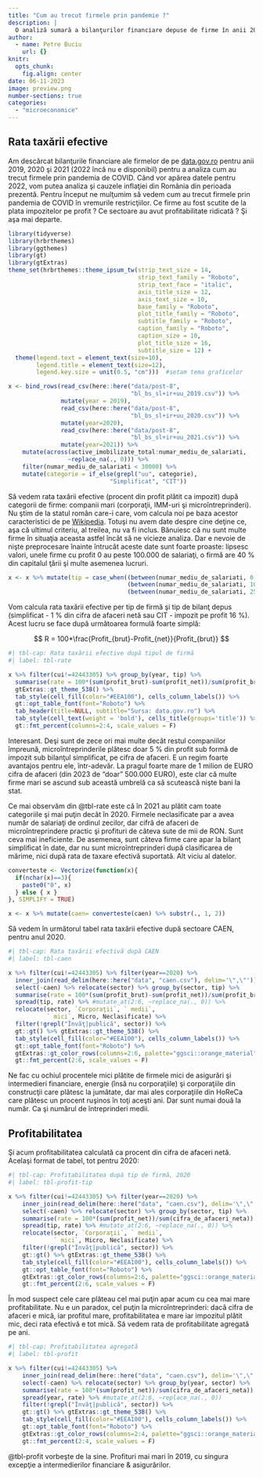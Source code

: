 ```yaml
---
title: "Cum au trecut firmele prin pandemie ?"
description: |
  O analiză sumară a bilanţurilor financiare depuse de firme în anii 2019-2021
author:
  - name: Petre Buciu
    url: {}
knitr: 
  opts_chunk:
    fig.align: center
date: 06-11-2023
image: preview.png
number-sections: true
categories:
  - "microeconomice"
---
```


## Rata taxării efective

Am descărcat bilanţurile financiare ale firmelor de pe [data.gov.ro](https://data.gov.ro/dataset?q=situatii+financiare) pentru anii 2019, 2020 şi 2021 (2022 încă nu e disponibil) pentru a analiza cum au trecut firmele prin pandemia de COVID. Când vor apărea datele pentru 2022, vom putea analiza şi cauzele inflaţiei din România din perioada prezentă. Pentru început ne mulţumim să vedem cum au trecut firmele prin pandemia de COVID în vremurile restricţiilor. Ce firme au fost scutite de la plata impozitelor pe profit ? Ce sectoare au avut profitabilitate ridicată ? Şi aşa mai departe.

```r

library(tidyverse)
library(hrbrthemes)
library(ggthemes)
library(gt)
library(gtExtras)
theme_set(hrbrthemes::theme_ipsum_tw(strip_text_size = 14, 
                                     strip_text_family = "Roboto",
                                     strip_text_face = "italic",
                                     axis_title_size = 12,
                                     axis_text_size = 10,
                                     base_family = "Roboto",
                                     plot_title_family = "Roboto",
                                     subtitle_family = "Roboto",
                                     caption_family = "Roboto", 
                                     caption_size = 10,
                                     plot_title_size = 16,
                                     subtitle_size = 12) +
  theme(legend.text = element_text(size=10), 
        legend.title = element_text(size=12),
        legend.key.size = unit(0.5, "cm")))  #setam tema graficelor 

x <- bind_rows(read_csv(here::here("data/post-8", 
                                   "bl_bs_sl+ir+uu_2019.csv")) %>% 
               mutate(year = 2019),
               read_csv(here::here("data/post-8", 
                                   "bl_bs_sl+ir+uu_2020.csv")) %>%
               mutate(year=2020),
               read_csv(here::here("data/post-8", 
                                   "bl_bs_sl+ir+uu_2021.csv")) %>%
               mutate(year=2021)) %>%
    mutate(across(active_imobilizate_total:numar_mediu_de_salariati,
                 ~replace_na(., 0))) %>%
    filter(numar_mediu_de_salariati < 30000) %>%
    mutate(categorie = if_else(grepl("uu", categorie), 
                             "Simplificat", "CIT"))
```

Să vedem rata taxării efective (procent din profit plătit ca impozit) după categorii de firme: companii mari (corporaţii, IMM-uri şi microîntreprinderi). Nu ştim de la statul român care-i care, vom calcula noi pe baza acestor caracteristici de pe [Wikipedia](https://ro.wikipedia.org/wiki/%C3%8Entreprinderi_mici_%C8%99i_mijlocii). Totuşi nu avem date despre cine deţine ce, aşa că ultimul criteriu, al treilea, nu va fi inclus. Bănuiesc că nu sunt multe firme în situaţia aceasta astfel încât să ne vicieze analiza. Dar e nevoie de nişte preprocesare înainte întrucât aceste date sunt foarte proaste: lipsesc valori, unele firme cu profit 0 au peste 100.000 de salariaţi, o firmă are 40 % din capitalul ţării şi multe asemenea lucruri.

```r
x <- x %>% mutate(tip = case_when((between(numar_mediu_de_salariati, 0, 9) & between(cifra_de_afaceri_neta, -30000000, 10000000)) ~ "Microîntreprinderi",
                                  (between(numar_mediu_de_salariati, 10, 49) & between(cifra_de_afaceri_neta, 10000001, 50000000)) ~ "Întreprinderi mici",  (between(numar_mediu_de_salariati, 50, 249) & between(cifra_de_afaceri_neta, 50000001, 250000000)) ~ "Întreprinderi medii", 
                                  (between(numar_mediu_de_salariati, 250, 100000) & between(cifra_de_afaceri_neta, 250000001, 100000000000)) ~ "Corporaţii")) %>% mutate(tip = replace_na(tip, "Neclasificate"))

```

Vom calcula rata taxării efective per tip de firmă şi tip de bilanţ depus (simplificat - 1 % din cifra de afaceri netă sau CIT - impozit pe profit 16 %). Acest lucru se face după următoarea formulă foarte simplă:

$$
R = 100*\frac{Profit_{brut}-Profit_{net}}{Profit_{brut}}
$$

```r
#| tbl-cap: Rata taxării efective după tipul de firmă
#| label: tbl-rate

x %>% filter(cui!=42443305) %>% group_by(year, tip) %>% 
  summarise(rate = 100*(sum(profit_brut)-sum(profit_net))/sum(profit_brut)) %>% ungroup() %>% spread(year, rate) %>% gt::gt() %>% 
  gtExtras::gt_theme_538() %>% 
  tab_style(cell_fill(color="#EEA100"), cells_column_labels()) %>% 
  gt::opt_table_font(font="Roboto") %>% 
  tab_header(title=NULL, subtitle="Sursa: data.gov.ro") %>% 
  tab_style(cell_text(weight = 'bold'), cells_title(groups='title')) %>% 
  gt::fmt_percent(columns=2:4, scale_values = F)
```

Interesant. Deşi sunt de zece ori mai multe decât restul companiilor împreună, microîntreprinderile plătesc doar 5 % din profit sub formă de impozit sub bilanţul simplificat, pe cifra de afaceri. E un regim foarte avantajos pentru ele, într-adevăr. La pragul foarte mare de 1 milion de EURO cifra de afaceri (din 2023 de "doar" 500.000 EURO), este clar că multe firme mari se ascund sub această umbrelă ca să scutească nişte bani la stat.

Ce mai observăm din @tbl-rate este că în 2021 au plătit cam toate categoriile şi mai puţin decât în 2020. Firmele neclasificate par a avea număr de salariaţi de ordinul zecilor, dar cifră de afaceri de microîntreprindere practic şi profituri de câteva sute de mii de RON. Sunt ceva mai ineficiente. De asemenea, sunt câteva firme care apar la bilanţ simplificat în date, dar nu sunt microîntreprinderi după clasificarea de mărime, nici după rata de taxare efectivă suportată. Alt viciu al datelor.

```r
converteste <- Vectorize(function(x){
  if(nchar(x)==3){
    paste0("0", x)
  } else { x }
}, SIMPLIFY = TRUE)

x <- x %>% mutate(caen= converteste(caen) %>% substr(., 1, 2))
```

Să vedem în următorul tabel rata taxării efective după sectoare CAEN, pentru anul 2020.

```r
#| tbl-cap: Rata taxării efectivă după CAEN
#| label: tbl-caen

x %>% filter(cui!=42443305) %>% filter(year==2020) %>%
  inner_join(read_delim(here::here("data", "caen.csv"), delim='\",\"')) %>% 
  select(-caen) %>% relocate(sector) %>% group_by(sector, tip) %>% 
  summarise(rate = 100*(sum(profit_brut)-sum(profit_net))/sum(profit_brut)) %>% ungroup() %>% mutate(tip = gsub("[Îî]ntreprinderi", "", tip)) %>% 
  spread(tip, rate) %>% #mutate_at(2:6, ~replace_na(., 0)) %>% 
  relocate(sector, `Corporaţii`, ` medii`, 
           ` mici`, Micro, Neclasificate) %>%
  filter(!grepl("Învăţ|publică", sector)) %>%
  gt::gt() %>% gtExtras::gt_theme_538() %>% 
  tab_style(cell_fill(color="#EEA100"), cells_column_labels()) %>% 
  gt::opt_table_font(font="Roboto") %>% 
  gtExtras::gt_color_rows(columns=2:6, palette="ggsci::orange_material") %>% 
  gt::fmt_percent(2:6, scale_values = F)


```

Ne fac cu ochiul procentele mici plătite de firmele mici de asigurări şi intermedieri financiare, energie (însă nu corporaţiile) şi corporaţiile din construcţii care plătesc la jumătate, dar mai ales corporaţiile din HoReCa care plătesc un procent ruşinos în toţi aceşti ani. Dar sunt numai două la număr. Ca şi numărul de întreprinderi medii.

## Profitabilitatea

Şi acum profitabilitatea calculată ca procent din cifra de afaceri netă. Acelaşi format de tabel, tot pentru 2020:

```r
#| tbl-cap: Profitabilitatea după tip de firmă, 2020
#| label: tbl-profit-tip

x %>% filter(cui!=42443305) %>% filter(year==2020) %>%
    inner_join(read_delim(here::here("data", "caen.csv"), delim='\",\"')) %>%
    select(-caen) %>% relocate(sector) %>% group_by(sector, tip) %>% 
    summarise(rate = 100*(sum(profit_net))/sum(cifra_de_afaceri_neta)) %>% ungroup() %>% mutate(tip = gsub("[Îî]ntreprinderi", "", tip)) %>% 
    spread(tip, rate) %>% #mutate_at(2:6, ~replace_na(., 0)) %>% 
    relocate(sector, `Corporaţii`, ` medii`, 
             ` mici`, Micro, Neclasificate) %>%
    filter(!grepl("Învăţ|publică", sector)) %>%
    gt::gt() %>% gtExtras::gt_theme_538() %>% 
    tab_style(cell_fill(color="#EEA100"), cells_column_labels()) %>% 
    gt::opt_table_font(font="Roboto") %>% 
    gtExtras::gt_color_rows(columns=2:6, palette="ggsci::orange_material") %>% 
    gt::fmt_percent(2:6, scale_values = F)
```

În mod suspect cele care plăteau cel mai puţin apar acum cu cea mai mare profitabilitate. Nu e un paradox, cel puţin la microîntreprinderi: dacă cifra de afaceri e mică, iar profitul mare, profitabilitatea e mare iar impozitul plătit mic, deci rata efectivă e tot mică. Să vedem rata de profitabilitate agregată pe ani.

```r
#| tbl-cap: Profitabilitatea agregată
#| label: tbl-profit

x %>% filter(cui!=42443305) %>%
    inner_join(read_delim(here::here("data", "caen.csv"), delim='\",\"')) %>%
    select(-caen) %>% relocate(sector) %>% group_by(year, sector) %>% 
    summarise(rate = 100*(sum(profit_net))/sum(cifra_de_afaceri_neta)) %>%       ungroup() %>% 
    spread(year, rate) %>% #mutate_at(2:6, ~replace_na(., 0)) 
    filter(!grepl("Învăţ|publică", sector)) %>%
    gt::gt() %>% gtExtras::gt_theme_538() %>% 
    tab_style(cell_fill(color="#EEA100"), cells_column_labels()) %>% 
    gt::opt_table_font(font="Roboto") %>% 
    gtExtras::gt_color_rows(columns=2:4, palette="ggsci::orange_material") %>% 
    gt::fmt_percent(2:4, scale_values = F)

```

@tbl-profit vorbeşte de la sine. Profituri mai mari în 2019, cu singura excepţie a intermedierilor financiare & asigurărilor.

